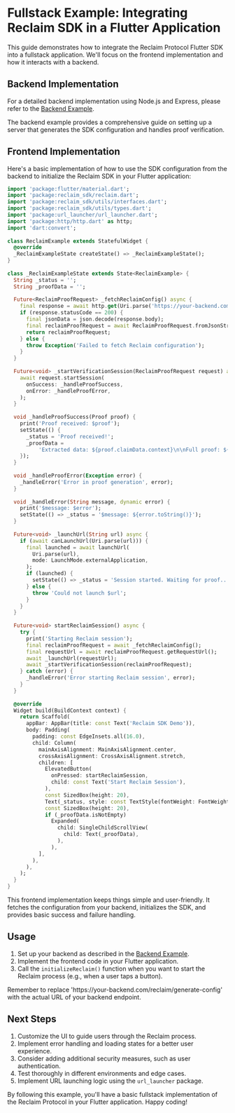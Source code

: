 
# Fullstack Example: Integrating Reclaim SDK in a Flutter Application

This guide demonstrates how to integrate the Reclaim Protocol Flutter SDK into a fullstack application. We'll focus on the frontend implementation and how it interacts with a backend.

## Backend Implementation

For a detailed backend implementation using Node.js and Express, please refer to the [Backend Example](/backend/backend-example).

<Callout type="info">
  The backend example provides a comprehensive guide on setting up a server that generates the SDK configuration and handles proof verification.
</Callout>

## Frontend Implementation

Here's a basic implementation of how to use the SDK configuration from the backend to initialize the Reclaim SDK in your Flutter application:

```dart
import 'package:flutter/material.dart';
import 'package:reclaim_sdk/reclaim.dart';
import 'package:reclaim_sdk/utils/interfaces.dart';
import 'package:reclaim_sdk/utils/types.dart';
import 'package:url_launcher/url_launcher.dart';
import 'package:http/http.dart' as http;
import 'dart:convert';
 
class ReclaimExample extends StatefulWidget {
  @override
  _ReclaimExampleState createState() => _ReclaimExampleState();
}
 
class _ReclaimExampleState extends State<ReclaimExample> {
  String _status = '';
  String _proofData = '';
 
  Future<ReclaimProofRequest> _fetchReclaimConfig() async {
    final response = await http.get(Uri.parse('https://your-backend.com/reclaim/generate-config'));
    if (response.statusCode == 200) {
      final jsonData = json.decode(response.body);
      final reclaimProofRequest = await ReclaimProofRequest.fromJsonString(jsonData['reclaimProofRequestConfig']);
      return reclaimProofRequest;
    } else {
      throw Exception('Failed to fetch Reclaim configuration');
    }
  }     
 
  Future<void> _startVerificationSession(ReclaimProofRequest request) async {
    await request.startSession(
      onSuccess: _handleProofSuccess,
      onError: _handleProofError,
    );
  }
 
  void _handleProofSuccess(Proof proof) {
    print('Proof received: $proof');
    setState(() {
      _status = 'Proof received!';
      _proofData =
          'Extracted data: ${proof.claimData.context}\n\nFull proof: ${proof.toString()}';
    });
  }
 
  void _handleProofError(Exception error) {
    _handleError('Error in proof generation', error);
  }
 
  void _handleError(String message, dynamic error) {
    print('$message: $error');
    setState(() => _status = '$message: ${error.toString()}');
  }
 
  Future<void> _launchUrl(String url) async {
    if (await canLaunchUrl(Uri.parse(url))) {
      final launched = await launchUrl(
        Uri.parse(url),
        mode: LaunchMode.externalApplication,
      );
      if (launched) {
        setState(() => _status = 'Session started. Waiting for proof...');
      } else {
        throw 'Could not launch $url';
      }
    }
  }
 
  Future<void> startReclaimSession() async {
    try {
      print('Starting Reclaim session');
      final reclaimProofRequest = await _fetchReclaimConfig();
      final requestUrl = await reclaimProofRequest.getRequestUrl();
      await _launchUrl(requestUrl);
      await _startVerificationSession(reclaimProofRequest);
    } catch (error) {
      _handleError('Error starting Reclaim session', error);
    }
  }
 
  @override
  Widget build(BuildContext context) {
    return Scaffold(
      appBar: AppBar(title: const Text('Reclaim SDK Demo')),
      body: Padding(
        padding: const EdgeInsets.all(16.0),
        child: Column(
          mainAxisAlignment: MainAxisAlignment.center,
          crossAxisAlignment: CrossAxisAlignment.stretch,
          children: [
            ElevatedButton(
              onPressed: startReclaimSession,
              child: const Text('Start Reclaim Session'),
            ),
            const SizedBox(height: 20),
            Text(_status, style: const TextStyle(fontWeight: FontWeight.bold)),
            const SizedBox(height: 20),
            if (_proofData.isNotEmpty)
              Expanded(
                child: SingleChildScrollView(
                  child: Text(_proofData),
                ),
              ),
          ],
        ),
      ),
    );
  }
}
```

<Callout type="tip">
  This frontend implementation keeps things simple and user-friendly. It fetches the configuration from your backend, initializes the SDK, and provides basic success and failure handling.
</Callout>

## Usage

1. Set up your backend as described in the [Backend Example](/backend/backend-example).
2. Implement the frontend code in your Flutter application.
3. Call the `initializeReclaim()` function when you want to start the Reclaim process (e.g., when a user taps a button).

<Callout type="info">
  Remember to replace 'https://your-backend.com/reclaim/generate-config' with the actual URL of your backend endpoint.
</Callout>

## Next Steps

1. Customize the UI to guide users through the Reclaim process.
2. Implement error handling and loading states for a better user experience.
3. Consider adding additional security measures, such as user authentication.
4. Test thoroughly in different environments and edge cases.
5. Implement URL launching logic using the `url_launcher` package.

By following this example, you'll have a basic fullstack implementation of the Reclaim Protocol in your Flutter application. Happy coding!
